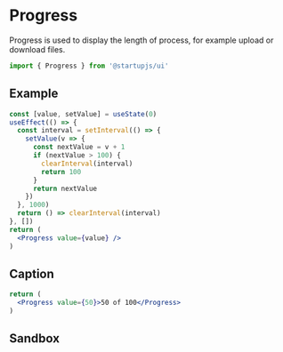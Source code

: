
# Progress

Progress is used to display the length of process, for example upload or download files.

```jsx
import { Progress } from '@startupjs/ui'
```

## Example

```jsx example
const [value, setValue] = useState(0)
useEffect(() => {
  const interval = setInterval(() => {
    setValue(v => {
      const nextValue = v + 1
      if (nextValue > 100) {
        clearInterval(interval)
        return 100
      }
      return nextValue
    })
  }, 1000)
  return () => clearInterval(interval)
}, [])
return (
  <Progress value={value} />
)
```

## Caption

```jsx example
return (
  <Progress value={50}>50 of 100</Progress>
)
```

## Sandbox

<Sandbox Component={Progress} block />
